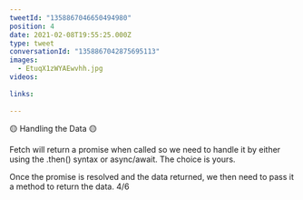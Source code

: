 ```yaml
---
tweetId: "1358867046650494980"
position: 4
date: 2021-02-08T19:55:25.000Z
type: tweet
conversationId: "1358867042875695113"
images:
  - EtuqX1zWYAEwvhh.jpg
videos:
  
links:
  
---
```

🟡 Handling the Data 🟡

Fetch will return a promise when called so we need to handle it by either using the .then() syntax or async/await. The choice is yours.

Once the promise is resolved and the data returned, we then need to pass it a method to return the data. 4/6 
